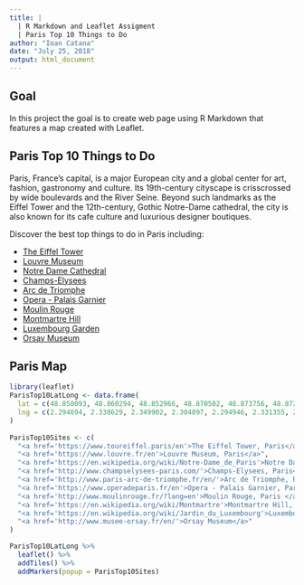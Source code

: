 ---
title: |
  | R Markdown and Leaflet Assigment 
  | Paris Top 10 Things to Do
author: "Ioan Catana"
date: "July 25, 2018"
output: html_document
---

## Goal
In this project the goal is to create web page using R Markdown that features a map created with Leaflet.

## Paris Top 10 Things to Do
Paris, France's capital, is a major European city and a global center for art, fashion, gastronomy and culture. Its 19th-century cityscape is crisscrossed by wide boulevards and the River Seine. Beyond such landmarks as the Eiffel Tower and the 12th-century, Gothic Notre-Dame cathedral, the city is also known for its cafe culture and luxurious designer boutiques.

Discover the best top things to do in Paris including:

- [The Eiffel Tower](https://www.toureiffel.paris/en)		
- [Louvre Museum](https://www.louvre.fr/en)	
- [Notre Dame Cathedral](https://en.wikipedia.org/wiki/Notre-Dame_de_Paris) 	
- [Champs-Elysees](http://www.champselysees-paris.com/) 			
- [Arc de Triomphe](http://www.paris-arc-de-triomphe.fr/en/)		
- [Opera - Palais Garnier](https://www.operadeparis.fr/en) 	
- [Moulin Rouge](http://www.moulinrouge.fr/?lang=en) 			
- [Montmartre Hill](https://en.wikipedia.org/wiki/Montmartre)		
- [Luxembourg Garden](https://en.wikipedia.org/wiki/Jardin_du_Luxembourg) 		
- [Orsay Museum](http://www.musee-orsay.fr/en/)			

## Paris Map

```{r parismap, echo=FALSE, message=FALSE, warning=FALSE}
library(leaflet)
ParisTop10LatLong <- data.frame(
  lat = c(48.858093, 48.860294, 48.852966, 48.870502, 48.873756, 48.872536, 48.884129, 48.887691, 48.846870, 48.859962),
  lng = c(2.294694, 2.338629, 2.349902, 2.304897, 2.294946, 2.331355, 2.332400, 2.340607, 2.337170, 2.326561)
)
  
ParisTop10Sites <- c(
  "<a href='https://www.toureiffel.paris/en'>The Eiffel Tower, Paris</a>",
  "<a href='https://www.louvre.fr/en'>Louvre Museum, Paris</a>",
  "<a href='https://en.wikipedia.org/wiki/Notre-Dame_de_Paris'>Notre Dame Cathedral, Paris</a>",
  "<a href='http://www.champselysees-paris.com/'>Champs-Elysees, Paris</a>",
  "<a href='http://www.paris-arc-de-triomphe.fr/en/'>Arc de Triomphe, Paris</a>",
  "<a href='https://www.operadeparis.fr/en'>Opera - Palais Garnier, Paris</a>",
  "<a href='http://www.moulinrouge.fr/?lang=en'>Moulin Rouge, Paris </a>",
  "<a href='https://en.wikipedia.org/wiki/Montmartre'>Montmartre Hill, Paris</a>",
  "<a href='https://en.wikipedia.org/wiki/Jardin_du_Luxembourg'>Luxembourg Garden, Paris</a>",
  "<a href='http://www.musee-orsay.fr/en/'>Orsay Museum</a>"
)

ParisTop10LatLong %>% 
  leaflet() %>%
  addTiles() %>%
  addMarkers(popup = ParisTop10Sites)
```








